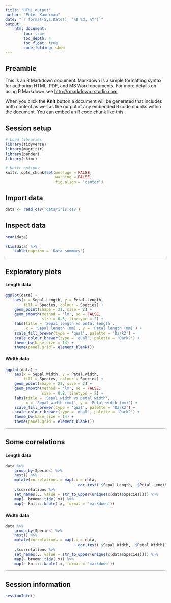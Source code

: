 ```yaml
---
title: "HTML output"
author: "Peter Kamerman"
date: "`r format(Sys.Date(), '%B %d, %Y')`"
output: 
    html_document:
        toc: true
        toc_depth: 4
        toc_float: true
        code_folding: show
---
```


## Preamble

This is an R Markdown document. Markdown is a simple formatting syntax for authoring HTML, PDF, and MS Word documents. For more details on using R Markdown see <http://rmarkdown.rstudio.com>.

When you click the **Knit** button a document will be generated that includes both content as well as the output of any embedded R code chunks within the document. You can embed an R code chunk like this:

## Session setup
```r
# Load libraries
library(tidyverse)
library(magrittr)
library(pander)
library(skimr)

# Knitr options
knitr::opts_chunk$set(message = FALSE,
                      warning = FALSE,
                      fig.align = 'center')
```

## Import data
```r
data <- read_csv('data/iris.csv')
```

## Inspect data
```r
head(data)
```
```r
skim(data) %>% 
    kable(caption = 'Data summary')
```

****

## Exploratory plots

#### Length data
```r
ggplot(data) +
    aes(x = Sepal.Length, y = Petal.Length, 
        fill = Species, colour = Species) +
    geom_point(shape = 21, size = 2) +
    geom_smooth(method = 'lm', se = FALSE,
                size = 0.8, linetype = 2) +
    labs(title = 'Sepal length vs petal length',
         x = 'Sepal length (mm)', y = 'Petal length (mm)') +
    scale_fill_brewer(type = 'qual', palette = 'Dark2') +
    scale_colour_brewer(type = 'qual', palette = 'Dark2') +
    theme_bw(base_size = 14) +
    theme(panel.grid = element_blank())
```

#### Width data
```r
ggplot(data) +
    aes(x = Sepal.Width, y = Petal.Width, 
        fill = Species, colour = Species) +
    geom_point(shape = 21, size = 2) +
    geom_smooth(method = 'lm', se = FALSE,
                size = 0.8, linetype = 2) +
    labs(title = 'Sepal width vs petal width',
         x = 'Sepal width (mm)', y = 'Petal width (mm)') +
    scale_fill_brewer(type = 'qual', palette = 'Dark2') +
    scale_colour_brewer(type = 'qual', palette = 'Dark2') +
    theme_bw(base_size = 14) +
    theme(panel.grid = element_blank())
```

****

## Some correlations

#### Length data
```r
data %>% 
    group_by(Species) %>% 
    nest() %>% 
    mutate(correlations = map(.x = data,
                              ~ cor.test(.$Sepal.Length, .$Petal.Length))) %>% 
    .$correlations %>% 
    set_names(., value = str_to_upper(unique(c(data$Species)))) %>% 
    map(~ broom::tidy(.x)) %>% 
    map(~ knitr::kable(.x, format = 'markdown'))
```

#### Width data
```r
data %>% 
    group_by(Species) %>% 
    nest() %>% 
    mutate(correlations = map(.x = data,
                              ~ cor.test(.$Sepal.Width, .$Petal.Width))) %>% 
    .$correlations %>% 
    set_names(., value = str_to_upper(unique(c(data$Species)))) %>% 
    map(~ broom::tidy(.x)) %>% 
    map(~ knitr::kable(.x, format = 'markdown'))
```

****

## Session information
```r
sessionInfo()
```
